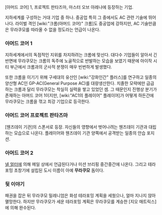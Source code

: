 [아머드 코어] 1, 프로젝트 판타즈마, 마스터 오브 아레나에 등장하는 기업.

지하세계를 구성하는 거대 기업 중 하나.
중공업 특히 그 중에서도 AC 관련 기술에 뛰어나다.
라이벌 격인 [wiki:"크롬(아머드 코어)" 크롬]도 중공업에 강하지만, AC 기술만큼은 무라쿠모를 따라올 수 없을 정도라는 언급이 나온다.


=== 아머드 코어 1 ===
지하세계에서의 독점적인 지위를 차지하려는 크롬에 맞선다. 대다수 기업들이 알아서 긴 반면에 무라쿠모는 크롬의 독주에 노골적으로 반발하는 모습을 보였기 때문에 아이작 시티 부근에서 크롬과의 군사적 분쟁이 매우 빈번하게 발생했다.

또한 크롬을 이기기 위해 구세대의 유산인 [wiki:"강화인간" 플러스]를 연구하고 일종의 양산형 AC인 GP-AC(General Purpose AC)를 대량생산한다. 치졸한 모략에만 급급하는 크롬과 달리 무라쿠모는 착실히 실력을 쌓고 있었던 셈. 그 때문인지 진행상 분기가 존재하는 아머드 코어 1이지만, [wiki:"AC1의 플레이어" 플레이어]가 어떻게 하든간에 무라쿠모는 크롬을 꺾고 최강 기업으로 등극한다.


=== 아머드 코어 프로젝트 판타즈마 ===
[웬즈데이 기관]의 스폰서로 등장.
자신들의 영향에서 벗어나려는 웬즈데이 기관과 대립하는 모습으로 나온다.
플레이어와 웬즈데이 기관 양쪽에서 공격받는 일종의 안습 포지션.


=== 아머드 코어 2 ===
[[넬 얼터]]에 의해 메일 상에서 언급된다거나 미션 브리핑 중간중간에 나온다.
그리고 테라포밍 초창기에 설립된 도시 이름이 아예 '''무라쿠모''' 돔이다.


=== 뒷 이야기 ===
패권을 잡은 뒤 무라쿠모 밀레니엄은 화성 테라포밍 계획을 세웠으나, 얼마 지나지 않아 멸망한다. 하지만 무라쿠모가 세운 테라포밍 계획은 무라쿠모를 계승한 [지오 매트릭스]에 의해 완수된다.

